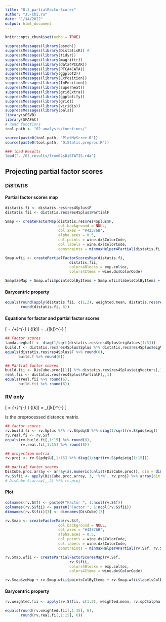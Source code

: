 ```yaml
---
title: "0.3_partialFactorScores"
author: "Ju-Chi.Yu"
date: "1/14/2022"
output: html_document
---
```


```r
knitr::opts_chunk$set(echo = TRUE)
```

```r
suppressMessages(library(psych))
suppressMessages(library(DistatisR)) # 
suppressMessages(library(tidyr))
suppressMessages(library(magrittr))
suppressMessages(library(data4PCCAR))
suppressMessages(library(PTCA4CATA))
suppressMessages(library(ggplot2))
suppressMessages(library(ExPosition))
suppressMessages(library(InPosition))
suppressMessages(library(superheat))
suppressMessages(library(gridExtra))
suppressMessages(library(ggplotify))
suppressMessages(library(grid))
suppressMessages(library(viridis))
suppressMessages(library(pals))
library(sGSVD)
library(SPAFAC)
# Read functions
tool.path <- "02_analysis/functions/"

source(paste0(tool.path, "PlotMyScree.R"))
source(paste0(tool.path, "DiStatis.preproc.R"))

### load Results
load("../03_results/from02sDiSTATIS.rda")

```

## Projecting partial factor scores {.tabset}

### DiSTATIS

#### Partial factor scores map

```r
distatis.fi <- distatis.res$res4Splus$F
distatis.fii <- distatis.res$res4Splus$PartialF

Smap <- createFactorMap(distatis.res$res4Splus$F,
                        col.background = NULL,
                        col.axes = "#42376B",
                        alpha.axes = 0.5,
                        col.points = wine.dx$ColorCode,
                        col.labels = wine.dx$ColorCode,
                        constraints = minmaxHelper4Partial(distatis.fi, distatis.fii))

Smap.wfii <- createPartialFactorScoresMap(distatis.fi,
                             distatis.fii,
                             colors4Blocks = exp.col$oc,
                             colors4Items = wine.dx$ColorCode)

Smap$zeMap + Smap.wfii$pointsColByItems + Smap.wfii$labelsColByItems + Smap.wfii$linesColByBlocks

```

#### Barycentric property

```r
equals(round(apply(distatis.fii, c(1,2), weighted.mean, distatis.res$res4Cmat$alpha), 6),
       round(distatis.fi, 6))
```

#### Equations for factor and partial factor scores

\[
\mathbf{F} = \mathbf{S}_{+}\mathbf{P}\mathbf{\Lambda}^{-\frac{1}{2}} \\
\mathbf{F}_{[k]} = \mathbf{S}_{[k]}\mathbf{P}\mathbf{\Lambda}^{-\frac{1}{2}}
\]

```r
## Factor scores
lamda.neghalf <- diag(1/sqrt(distatis.res$res4Splus$eigValues[1:3]))
build.f <- distatis.res$res4Splus$Splus %*% distatis.res$res4Splus$eigVectors[,1:3] %*% lamda.neghalf
equals(distatis.res$res4Splus$F %>% round(6),
      build.f %>% round(6))

## Partial factor scores
build.fii <- DisCube.proc[[1]] %*% distatis.res$res4Splus$eigVectors[,1:3] %*% lamda.neghalf
real.fii <- distatis.res$res4Splus$PartialF[,,1]
equals(real.fii %>% round(6),
      build.fii %>% round(6))

```


### RV only

\[
\mathbf{F} = \mathbf{S}_{+}\mathbf{P}\mathbf{\Lambda}^{-\frac{1}{2}} \\
\mathbf{F}_{[k]} = \mathbf{S}_{[k]}\mathbf{P}\mathbf{\Lambda}^{-\frac{1}{2}}
\]

\textbf{S} is the preprocessed distance matrix.

```r
## factor scores
rv.build.fi <- rv.Splus %*% rv.S$pdq$U %*% diag(1/sqrt(rv.S$pdq$eig))
rv.real.fi <- rv.S$f
equals(rv.build.fi[,1:15] %>% round(8),
       rv.real.fi[,1:15] %>% round(8))

## projection matrix
rv.proj <- rv.S$pdq$U[,1:15] %*% diag(1/sqrt(rv.S$pdq$eig[1:15]))

## partial factor scores
DisCube.proc.array <- array(as.numeric(unlist(DisCube.proc)), dim = dim(DisCube.S.array))
rv.S$fii <- apply(DisCube.proc.array, 3, '%*%', rv.proj) %>% array(dim = c(dim(DisCube.S.array)[1], 15, dim(DisCube.S.array)[3]))
# DisCube.S.array[,,2] %*% rv.proj

```

#### Plot

```r
colnames(rv.S$f) <- paste0("Factor ", 1:ncol(rv.S$f))
colnames(rv.S$fii) <- paste0("Factor ", 1:ncol(rv.S$fii))
dimnames(rv.S$fii)[3] <- dimnames(DisCube)[3]

rv.Smap <- createFactorMap(rv.S$f,
                        col.background = NULL,
                        col.axes = "#42376B",
                        alpha.axes = 0.5,
                        col.points = wine.dx$ColorCode,
                        col.labels = wine.dx$ColorCode,
                        constraints = minmaxHelper4Partial(rv.S$f, rv.S$fii))

rv.Smap.wfii <- createPartialFactorScoresMap(rv.S$f,
                             rv.S$fii,
                             colors4Blocks = exp.col$oc,
                             colors4Items = wine.dx$ColorCode)

rv.Smap$zeMap + rv.Smap.wfii$pointsColByItems + rv.Smap.wfii$labelsColByItems + rv.Smap.wfii$linesColByBlocks
```


#### Barycentric property

```r
rv.weighted.fii <- apply(rv.S$fii, c(1,2), weighted.mean, rv.spC$alpha)

equals(round(rv.weighted.fii[,1:15], 6),
       round(rv.real.fi[,1:15], 6))
```

